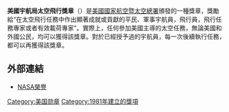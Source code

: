 {{Infobox Military Award
|name=美國宇航局太空飛行獎章
|image=[[Image:NSFlightMed.jpg|150px]]
|caption=太空飛行獎章正面
|awarded_by=[[美國國家航空暨太空總署|美國國家航空暨太空總署]]
|country=[[美國|美國]]
|type=獎章
|eligibility=參與太空任務的宇航員
|for="授予在太空飛行任務中作出顯著成就或貢獻的平民、軍事宇航員，飛行員，飛行任務專家或者有效載荷專家"
|status=現役
|first_award=1981年
|last_award=
|total=
|posthumous=
|recipients=
|individual=
|higher=[[美國宇航局傑出公共服務獎章|美國宇航局傑出公共服務獎章]]
|same=
|lower=
|image2=[[File:SpaceFltRib.gif|80px]]
|caption2=美國宇航局太空飛行絲帶
}}

'''美國宇航局太空飛行獎章'''（'''{{lang-en|NASA Space Flight Medal}}'''）是[[美國國家航空暨太空總署|美國國家航空暨太空總署]]頒發的一種獎章，獎勵給“在太空飛行任務中作出顯著成就或貢獻的平民、軍事宇航員，飛行員，飛行任務專家或者有效載荷專家”。實際上，任何參加美國主導的太空任務，無論美國和外國公民，均可以獲得該獎章。對於已經授予過的宇航員，每一次後續執行任務，都可以再獲得該獎章。

==外部連結==
* [http://nasapeople.nasa.gov/awards/nasamedals.htm NASA榮譽]

[[Category:美国勋章|Category:美国勋章]]
[[Category:1981年建立的獎項|Category:1981年建立的獎項]]